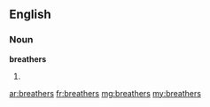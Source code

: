 ==English==

===Noun===
'''breathers'''

# {{plural of|breather}}

[[ar:breathers]]
[[fr:breathers]]
[[mg:breathers]]
[[my:breathers]]